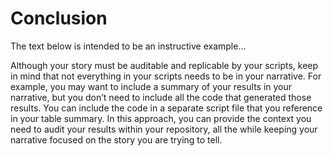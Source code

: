 # Conclusion

The text below is intended to be an instructive example...

Although your story must be auditable and replicable by your scripts, keep in mind that not everything in your scripts needs to be in your narrative. For example, you may want to include a summary of your results in your narrative, but you don't need to include all the code that generated those results. You can include the code in a separate script file that you reference in your table summary. In this approach, you can provide the context you need to audit your results within your repository, all the while keeping your narrative focused on the story you are trying to tell.
